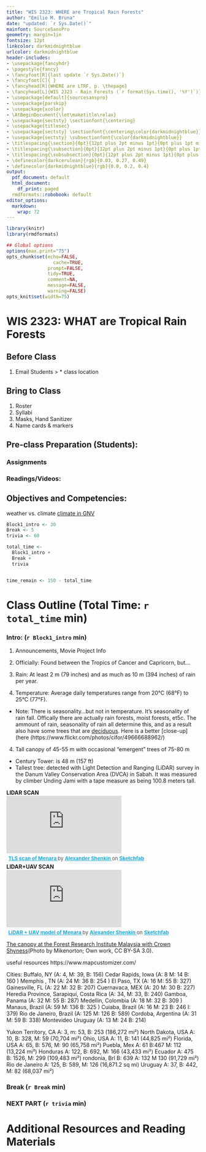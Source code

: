 ```yaml
---
title: "WIS 2323: WHERE are Tropical Rain Forests"
author: "Emilio M. Bruna"
date: "updated: `r Sys.Date()`"
mainfont: SourceSansPro
geometry: margin=1in
fontsize: 12pt
linkcolor: darkmidnightblue
urlcolor: darkmidnightblue
header-includes:
- \usepackage{fancyhdr}
- \pagestyle{fancy}
- \fancyfoot[R]{last update `r Sys.Date()`}
- \fancyfoot[C]{ }
- \fancyhead[R]{WHERE are LTRF, p. \thepage}
- \fancyhead[L]{WIS 2323 - Rain Forests (`r format(Sys.time(), '%Y')`)}
- \usepackage[default]{sourcesanspro}
- \usepackage{parskip}
- \usepackage{xcolor}
- \AtBeginDocument{\let\maketitle\relax}
- \usepackage{sectsty} \sectionfont{\centering}
- \usepackage{titlesec}
- \usepackage{sectsty} \sectionfont{\centering\color{darkmidnightblue}}
- \usepackage{sectsty} \subsectionfont{\color{darkmidnightblue}}
- \titlespacing{\section}{0pt}{12pt plus 2pt minus 1pt}{0pt plus 1pt minus 1pt}
- \titlespacing{\subsection}{0pt}{12pt plus 2pt minus 1pt}{0pt plus 1pt minus 1pt}
- \titlespacing{\subsubsection}{0pt}{12pt plus 2pt minus 1pt}{0pt plus 1pt minus 1pt}
- \definecolor{darkcerulean}{rgb}{0.03, 0.27, 0.49}
- \definecolor{darkmidnightblue}{rgb}{0.0, 0.2, 0.4}
output:
  pdf_document: default
  html_document:
    df_print: paged
  rmdformats::robobook: default
editor_options: 
  markdown: 
    wrap: 72
---
```



```r
library(knitr)
library(rmdformats)

## Global options
options(max.print="75")
opts_chunk$set(echo=FALSE,
	             cache=TRUE,
               prompt=FALSE,
               tidy=TRUE,
               comment=NA,
               message=FALSE,
               warning=FALSE)
opts_knit$set(width=75)
```
# WIS 2323: WHAT are Tropical Rain Forests

## Before Class

1. Email Students 
> * class location

## Bring to Class

1. Roster
2. Syllabi
3. Masks, Hand Sanitizer
4. Name cards & markers

## Pre-class Preparation (Students):

### Assignments

### Readings/Videos: 

## Objectives and Competencies:   

weather vs. climate
[climate in GNV](https://weatherspark.com/y/16986/Average-Weather-in-Gainesville-Florida-United-States-Year-Round)

```r

Block1_intro <- 30
Break <- 5
trivia <- 60

total_time <- 
  Block1_intro + 
  Break + 
  trivia


time_remain <- 150 - total_time
```
# Class Outline (Total Time: `r total_time` min)
\vspace{0.5cm}

### **Intro: ** (`r Block1_intro` min)

1. Announcements, Movie Project Info

1. Officially: Found between the Tropics of Cancer and Capricorn, but...

2. Rain: At least 2 m (79 inches) and as much as 10 m (394 inches) of rain per year.

3. Temperature: Average daily temperatures range from 20°C (68°F) to 25°C (77°F).

* Note: There is seasonality...but not in temperature. It's seasonality of rain fall.
Offically there are actually rain forests, moist forests, et5c. The ammount of rain, seasonality of rain all determine this, and as a result also have some trees that are [deciduous](https://www.flickr.com/photos/cifor/50480154283/). Here is a better [close-up](here (https://www.flickr.com/photos/cifor/49666688962/)


4. Tall canopy of 45-55 m with occasional "emergent" trees of 75-80 m
* Century Tower: is 48 m (157 ft)
* Tallest tree: detected with Light Detection and Ranging (LiDAR) survey in the Danum Valley Conservation Area (DVCA) in Sabah.  It was measured by climber Unding Jami with a tape measure as being 100.8 meters tall. 

**LIDAR SCAN**
<div class="sketchfab-embed-wrapper"> <iframe title="TLS scan of Menara" frameborder="0" allowfullscreen mozallowfullscreen="true" webkitallowfullscreen="true" allow="fullscreen; autoplay; vr" xr-spatial-tracking execution-while-out-of-viewport execution-while-not-rendered web-share src="https://sketchfab.com/models/03a6159372294c5288f832f7fe1d2fda/embed"> </iframe> <p style="font-size: 13px; font-weight: normal; margin: 5px; color: #4A4A4A;"> <a href="https://sketchfab.com/3d-models/tls-scan-of-menara-03a6159372294c5288f832f7fe1d2fda?utm_medium=embed&utm_campaign=share-popup&utm_content=03a6159372294c5288f832f7fe1d2fda" target="_blank" style="font-weight: bold; color: #1CAAD9;"> TLS scan of Menara </a> by <a href="https://sketchfab.com/ashenkin?utm_medium=embed&utm_campaign=share-popup&utm_content=03a6159372294c5288f832f7fe1d2fda" target="_blank" style="font-weight: bold; color: #1CAAD9;"> Alexander Shenkin </a> on <a href="https://sketchfab.com?utm_medium=embed&utm_campaign=share-popup&utm_content=03a6159372294c5288f832f7fe1d2fda" target="_blank" style="font-weight: bold; color: #1CAAD9;">Sketchfab</a></p></div>


**LIDAR+UAV SCAN**
<div class="sketchfab-embed-wrapper"> <iframe title="LiDAR + UAV model of Menara" frameborder="0" allowfullscreen mozallowfullscreen="true" webkitallowfullscreen="true" allow="fullscreen; autoplay; vr" xr-spatial-tracking execution-while-out-of-viewport execution-while-not-rendered web-share src="https://sketchfab.com/models/b828f4569ab14188b07c9609511330b7/embed"> </iframe> <p style="font-size: 13px; font-weight: normal; margin: 5px; color: #4A4A4A;"> <a href="https://sketchfab.com/3d-models/lidar-uav-model-of-menara-b828f4569ab14188b07c9609511330b7?utm_medium=embed&utm_campaign=share-popup&utm_content=b828f4569ab14188b07c9609511330b7" target="_blank" style="font-weight: bold; color: #1CAAD9;"> LiDAR + UAV model of Menara </a> by <a href="https://sketchfab.com/ashenkin?utm_medium=embed&utm_campaign=share-popup&utm_content=b828f4569ab14188b07c9609511330b7" target="_blank" style="font-weight: bold; color: #1CAAD9;"> Alexander Shenkin </a> on <a href="https://sketchfab.com?utm_medium=embed&utm_campaign=share-popup&utm_content=b828f4569ab14188b07c9609511330b7" target="_blank" style="font-weight: bold; color: #1CAAD9;">Sketchfab</a></p></div>

[The canopy at the Forest Research Institute Malaysia with Crown Shyness](https://commons.wikimedia.org/w/index.php?curid=5188293)(Photo by Mikenorton; Own work, CC BY-SA 3.0).


useful resources
https://www.mapcustomizer.com/

Cities: 
Buffalo, NY (A: 4, M: 39, B: 156)
Cedar Rapids, Iowa (A: 8 M: 14  B: 160 )
Memphis , TN (A: 24  M: 36 B: 254 )
El Paso, TX (A: 16 M: 55 B: 327)
Gainesville, FL (A: 22 M: 32 B: 207)
Cuernavaca, MEX (A: 20 M: 30 B: 227)
Heredia Province, Sarapiquí, Costa Rica (A: 34, M: 33, B: 240)
Gamboa, Panama (A: 32  M: 55 B: 287)
Medellin, Colombia (A: 18 M: 32 B: 309 )
Manaus, Brazil (A: 59 M: 136 B: 325 )
Cuiaba, Brazil (A: 16 M: 23 B: 246 I: 379)
Rio de Janeiro, Brazil (A: 125 M: 126 B: 589)
Cordoba, Argentina (A: 31 M: 59 B: 338)
Montevideo Uruguay (A: 13 M: 24 B: 214)


Yukon Territory, CA A: 3, m: 53, B: 253 (186,272 mi²)
North Dakota, USA A: 10, B: 328, M: 59 (70,704 mi²)
Ohio, USA A: 11, B: 141 (44,825 mi²)
Florida, USA A: 65, B: 576, M: 90 (65,758 mi²)
Puebla, Mex A: 61 B:467 M: 112  (13,224 mi²)
Honduras A: 122, B: 692, M: 166 (43,433 mi²)
Ecuador A: 475 B: 1526, M: 299 (109,483 mi²)
rondonia, Brl B: 639 A: 132 M 130 (91,729 mi²)
Rio de Janeiro A: 125, B: 589, M: 126 (16,871.2 sq mi)
Uruguay A: 37, B: 442, M: 82 (68,037 mi²)



<!-- NOTE BATS in mammals! -->




<!-- [Forest Height Map](https://eoimages.gsfc.nasa.gov/images/imagerecords/77000/77637/forestheight_ice_2005_lrg.jpg)  -->
<!-- Bonus: Try this video of a [forest in Costa Rica](https://www.youtube.com/watch?v=AhISnxlonxI&t=9s), complete with the dulcet tones of Richard Attenborough's narration.  -->



<!-- 9.  What do you think limits their distribution? (put another way, why don't we have Tropical Rain Forests in Gainesville? Or Michigan? Or London?) -->

<!-- In a rain forest, is rain going to be limited? -->
<!-- For these big trees, is light the limiting factor? What is? -->
<!-- What about for understory plants?  -->



### **Break**  (`r Break` min)    

### **NEXT PART**  (`r trivia` min)      
<!-- UPDATES:  -->

<!-- Each team needs to come up with names OR assign names with each table getting a [table stand with photo](https://www.webstaurantstore.com/choice-12-black-menu-card-holder/176CH12BK.html)  -->

<!-- Set up system in advance to enter scores as we go, or enter responses and tell us if they are correct -->

<!-- Be sure to take attendance to give people points OR ask them to submit their team name afterwards for 20 points -->



\vspace{1.5cm}
# Additional Resources and Reading Materials
\vspace{0.5cm}
